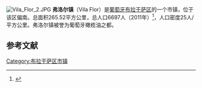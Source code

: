 [[File:Vila_Flor_2.JPG|right]]
'''弗洛尔镇'''（Vila Flor）是[[葡萄牙|葡萄牙]][[布拉干萨区|布拉干萨区]]的一个市镇，位于该区偏南。总面积265.52平方公里，总人口6697人（2011年）<ref name="ine2011">{{Cite web |url=http://www.ine.pt/xportal/xmain?xpid=INE&xpgid=ine_indicadores&indOcorrCod=0005889&contexto=pi&selTab=tab0 |title=存档副本 |access-date=2013-12-06 |archive-date=2021-03-23 |archive-url=https://web.archive.org/web/20210323224127/https://www.ine.pt/xportal/xmain?xpid=INE&xpgid=ine_indicadores&indOcorrCod=0005889&contexto=pi&selTab=tab0 |dead-url=no }}</ref>，人口密度25人/平方公里。弗洛尔镇被誉为葡萄牙橄榄油之都。


==参考文献==
{{reflist}}

[[Category:布拉干萨区市镇|Category:布拉干萨区市镇]]